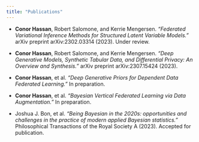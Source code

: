 ```yaml
---
title: "Publications"
---
```


- **Conor Hassan**, Robert Salomone, and Kerrie Mengersen. *"Federated Variational Inference Methods for Structured Latent Variable Models."* arXiv preprint arXiv:2302.03314 (2023). Under review.

- **Conor Hassan**, Robert Salomone, and Kerrie Mengersen. *"Deep Generative Models, Synthetic Tabular Data, and Differential Privacy: An Overview and Synthesis."* arXiv preprint arXiv:2307.15424 (2023).

- **Conor Hassan**, et al. *"Deep Generative Priors for Dependent Data Federated Learning."* In preparation.  

- **Conor Hassan**, et al. *"Bayesian Vertical Federated Learning via Data Augmentation."* In preparation.

- Joshua J. Bon, et al. *"Being Bayesian in the 2020s: opportunities and challenges in the practice of modern applied Bayesian statistics."*  Philosophical Transactions of the Royal Society A (2023).  Accepted for publication.

